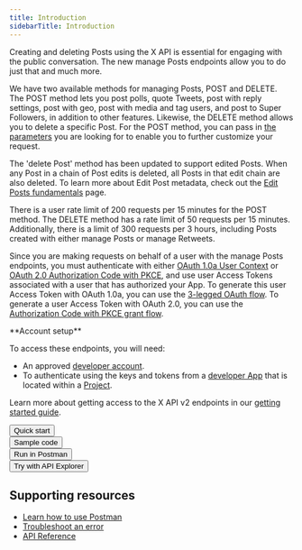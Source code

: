 ```yaml
---
title: Introduction
sidebarTitle: Introduction
---
```



Creating and deleting Posts using the X API is essential for engaging with the public conversation. The new manage Posts endpoints allow you to do just that and much more.

We have two available methods for managing Posts, POST and DELETE. The POST method lets you post polls, quote Tweets, post with reply settings, post with geo, post with media and tag users, and post to Super Followers, in addition to other features. Likewise, the DELETE method allows you to delete a specific Post. For the POST method, you can pass in [the parameters](/x-api/posts/creation-of-a-post) you are looking for to enable you to further customize your request.

The 'delete Post' method has been updated to support edited Posts. When any Post in a chain of Post edits is deleted, all Posts in that edit chain are also deleted. To learn more about Edit Post metadata, check out the [Edit Posts fundamentals](/x-api/fundamentals/edit-posts) page.

There is a user rate limit of 200 requests per 15 minutes for the POST method. The DELETE method has a rate limit of 50 requests per 15 minutes. Additionally, there is a limit of 300 requests per 3 hours, including Posts created with either manage Posts or manage Retweets.

Since you are making requests on behalf of a user with the manage Posts endpoints, you must authenticate with either [OAuth 1.0a User Context](https://en.docs/authentication/oauth-1-0a) or [OAuth 2.0 Authorization Code with PKCE](https://en.docs/authentication/oauth-2-0/authorization-code), and use user Access Tokens associated with a user that has authorized your App. To generate this user Access Token with OAuth 1.0a, you can use the [3-legged OAuth flow](https://en.docs/authentication/oauth-2-0/bearer-tokens). To generate a user Access Token with OAuth 2.0, you can use the [Authorization Code with PKCE grant flow](https://en.docs/authentication/oauth-2-0/user-access-token).

<Info>
**Account setup**

To access these endpoints, you will need:

- An approved [developer account](https://en/portal/petition/essential/basic-info).
- To authenticate using the keys and tokens from a [developer App](/resources/fundamentals/developer-apps) that is located within a [Project](/resources/fundamentals/projects).

Learn more about getting access to the X API v2 endpoints in our [getting started guide](/x-api/getting-started/getting-access).
</Info>

<Button href="/x-api/posts/manage-tweets/quickstart">
  Quick start
</Button>
<br/>
<Button href="https://github.com/xdevplatform/Twitter-API-v2-sample-code">
  Sample code
</Button>
<br/>
<Button href="https://www.postman.com/xapidevelopers/">
  Run in Postman
</Button>
<br/>
<Button href="https://developer.x.com/apitools/api?endpoint=/2/tweets&method=post">
  Try with API Explorer
</Button>

## Supporting resources

- [Learn how to use Postman](/tutorials/postman-getting-started)
- [Troubleshoot an error](https://en/support/twitter-api)
- [API Reference](/x-api/posts/manage-tweets/introduction)